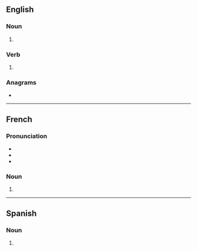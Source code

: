 {{also|Zooms}}
==English==

===Noun===
{{head|en|noun plural form}}

# {{plural of|zoom|lang=en}}

===Verb===
{{head|en|verb form}}

# {{en-third-person singular of|zoom}}

===Anagrams===
* {{anagrams|en|Mozos|mozos}}

----

==French==

===Pronunciation===
* {{IPA|/zum/|lang=fr}}
* {{homophones|zoom|lang=fr}}
* {{hyphenation|zooms|lang=fr}}

===Noun===
{{head|fr|noun plural form|g=m}}

# {{plural of|zoom|lang=fr}}

----

==Spanish==

===Noun===
{{head|es|noun plural form|g=m-p}}

# {{inflection of|zoom||p|lang=es}}